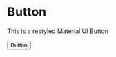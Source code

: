 
<Meta title="MDX/Button" component={Button} />

# Button

This is a restyled [Material UI Button](https://material-ui.com/components/buttons/#button)

<Canvas>
  <Story name="Default">
    <Button>Button</Button>
  </Story>
</Canvas>
